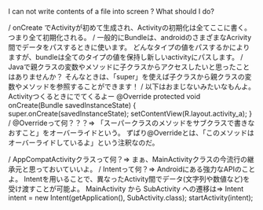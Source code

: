 I can not write contents of a file into screen ?
What should I do?

/
onCreate でActivityが初めて生成され、Activityの初期化は全てここに書く。つまり全て初期化される。
/
一般的にBundleは、androidのさまざまなAcrivity間でデータをパスするときに使います。 
どんなタイプの値をパスするかによりますが、bundleは全てのタイプの値を保持し新しいactivityにパスします。
/
Javaで親クラスの変数やメソッドに子クラスからアクセスしたいと思ったことはありませんか？
そんなときは、「super」を使えば子クラスから親クラスの変数やメソッドを参照することができます！
/
以下はおまじないみたいなもんよ。Activityつくるときにでてくるよー
@Override
protected void onCreate(Bundle savedInstanceState) {
    super.onCreate(savedInstanceState);
    setContentView(R.layout.activity_a);
}
/
@Overrideって何？？？⇒
「スーパークラスのメソッドをサブクラスで書きなおすこと」をオーバーライドという。
ずばり@Overrideとは、「このメソッドはオーバーライドしているよ」という注釈なのだ。

/
AppCompatActivityクラスって何？⇒
まぁ、MainActivityクラスの今流行の継承元と思っておいていいよ。
/
Intentって何？⇒
Androidにある強力なAPIのことよ。
Intentを用いることで、異なったActivity間でデータ(文字列や数値など)を受け渡すことが可能よ。
MainActivity から SubActivity への遷移は⇒
Intent intent = new Intent(getApplication(), SubActivity.class);
startActivity(intent);

